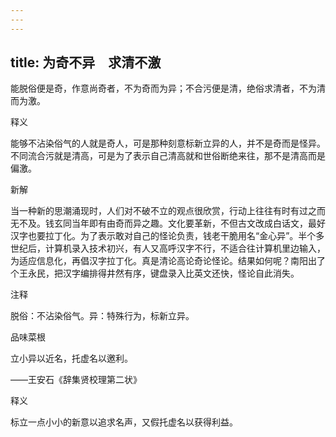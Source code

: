 ```yaml
---
---
---
```

title: 为奇不异　求清不激
---



能脱俗便是奇，作意尚奇者，不为奇而为异；不合污便是清，绝俗求清者，不为清而为激。

释义

能够不沾染俗气的人就是奇人，可是那种刻意标新立异的人，并不是奇而是怪异。不同流合污就是清高，可是为了表示自己清高就和世俗断绝来往，那不是清高而是偏激。

新解

当一种新的思潮涌现时，人们对不破不立的观点很欣赏，行动上往往有时有过之而无不及。钱玄同当年即有由奇而异之趣。文化要革新，不但古文改成白话文，最好汉字也要拉丁化。为了表示敢对自己的怪论负责，钱老干脆用名“金心异”。半个多世纪后，计算机录入技术初兴，有人又高呼汉字不行，不适合往计算机里边输入，为适应信息化，再倡汉字拉丁化。真是清论高论奇论怪论。结果如何呢？南阳出了个王永民，把汉字编排得井然有序，键盘录入比英文还快，怪论自此消失。

注释

脱俗：不沾染俗气。异：特殊行为，标新立异。

品味菜根

立小异以近名，托虚名以邀利。

——王安石《辞集贤校理第二状》

释义

标立一点小小的新意以追求名声，又假托虚名以获得利益。